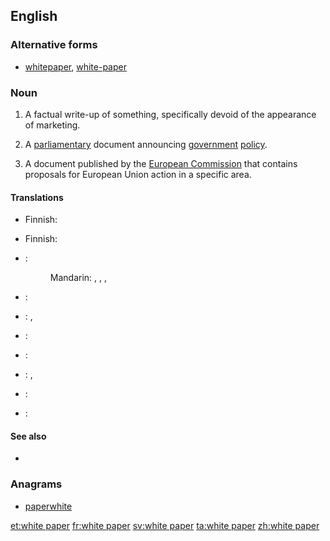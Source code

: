 ==English==

===Alternative forms===
* [[whitepaper]], [[white-paper]]

===Noun===
{{en-noun|head=[[white]] [[paper]]}}

# {{management|marketing}} A factual write-up of something, specifically devoid of the  appearance of marketing.
# {{British|Ireland|European Union|politics}} A [[parliamentary]] document announcing [[government]] [[policy]].
# {{context|European Union}} A document published by the [[European Commission]] that contains proposals for European Union action in a specific area.

====Translations====
{{trans-top|marketing document}}
{{trans-mid}}
{{trans-bottom}}

{{trans-top|parliamentary document}}
* Finnish: {{t-|fi|valkoinen kirja}}
{{trans-mid}}
{{trans-bottom}}

{{trans-top|EU document}}
* Finnish: {{t-|fi|valkoinen kirja}}
{{trans-mid}}
{{trans-bottom}}

{{checktrans-top}}
* {{ttbc|Chinese}}:
*: Mandarin: {{t|cmn|白皮書|sc=Hani}}, {{t|cmn|白皮书|tr=báipíshū|sc=Hani}}, {{t|cmn|白紙|sc=Hani}}, {{t|cmn|白纸|tr=báizhǐ|sc=Hani}}
* {{ttbc|French}}: {{t+|fr|livre blanc|m}}
* {{ttbc|German}}: {{t+|de|Weißbuch|n}}, {{t-|de|Whitepaper|m}}
{{trans-mid}}
* {{ttbc|Japanese}}: {{t-|ja|白書|tr=はくしょ, hakusho|sc=Jpan}}
* {{ttbc|Malay}}: {{t-|ms|kertas putih}}
* {{ttbc|Norwegian}}: {{t-|no|stortingsmelding|f}}, {{t-|nn|stortingsmelding|f}}
* {{ttbc|Russian}}: {{t-|ru|белая книга|f|tr=bélaja kníga|sc=Cyrl}}
* {{ttbc|Swedish}}: {{t-|sv|vitbok}}
{{trans-bottom}}

====See also====
* {{pedialite}}

===Anagrams===
* [[paperwhite#English|paperwhite]]

[[et:white paper]]
[[fr:white paper]]
[[sv:white paper]]
[[ta:white paper]]
[[zh:white paper]]